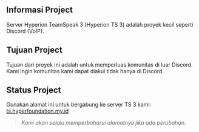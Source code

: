 ## Informasi Project
Server Hyperion TeamSpeak 3 (Hyperion TS 3) adalah proyek kecil seperti Discord (VoIP).

## Tujuan Project
Tujuan dari proyek ini adalah untuk memperluas komunitas di luar Discord. Kami ingin komunitas kami dapat diakui tidak hanya di Discord.

## Status Project
Gunakan alamat ini untuk bergabung ke server TS 3 kami: [ts.hyperfoundation.my.id](ts3server:/ts.hyperfoundation.my.id)

> *Kami akan selalu memperbaharui alamatnya jika ada perubahan.*